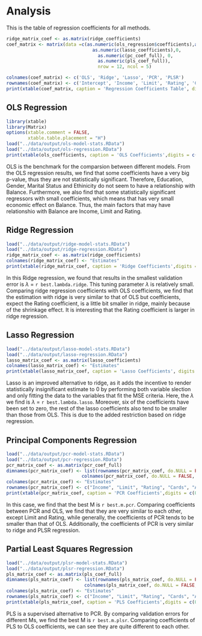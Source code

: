# Analysis


This is the table of regression coefficients for all methods. 
```r
ridge_matrix_coef <- as.matrix(ridge_coefficients)
coef_matrix <- matrix(data =c(as.numeric(ols_regression$coefficients),as.numeric(ridge_matrix_coef),
                                as.numeric(lasso_coefficients),0, 
                                  as.numeric(pc_coef_full), 0, 
                                  as.numeric(pls_coef_full)), 
                                  nrow = 12, ncol = 5)

colnames(coef_matrix) <- c('OLS', 'Ridge', 'Lasso', 'PCR', 'PLSR')
rownames(coef_matrix) <- c('Intercept', 'Income', 'Limit', 'Rating', 'Cards','Age', 'Education', 'GenderFemale', 'StudentYes','MarriedYes', 'EthnicityAsian', 'EthnicityCaucasian')
print(xtable(coef_matrix, caption = 'Regression Coefficients Table', digits = 4), type = 'latex', comment = FALSE)
```

## OLS Regression

```r
library(xtable)
library(Matrix)
options(xtable.comment = FALSE,
        xtable.table.placement = "H")
load("../data/output/ols-model-stats.RData")
load("../data/output/ols-regression.RData")
print(xtable(ols_coefficients, caption = 'OLS Coefficients',digits = c(0,5,5,5,5)), comment = FALSE)
```

OLS is the benchmark for the comparsion between different models. From the OLS regression results, we find that some coefficients have a very big p-value, thus they are not statistically significant. Therefore, Education, Gender, Marital Status and Ethinicity do not seem to have a relationship with Balance. Furthermore, we also find that some statistically significant regressors with small coefficients, which means that has very small economic effect on Balance. Thus, the main factors that may have relationshio with Balance are Income, Limit and Rating.

## Ridge Regression

```r
load("../data/output/ridge-model-stats.RData")
load("../data/output/ridge-regression.RData")
ridge_matrix_coef <- as.matrix(ridge_coefficients)
colnames(ridge_matrix_coef) <- "Estimates"
print(xtable(ridge_matrix_coef, caption = 'Ridge Coefficients',digits = c(0,5)), comment = FALSE)
```

In this Ridge regression, we found that results in the smallest validation error is $\lambda$ = `r best.lambda.ridge`. This tuning parameter $\lambda$ is relatively small. Comparing ridge regression coefficients with OLS coefficients, we find that the estimation with ridge is very similar to that of OLS but coefficients, expect the Rating coefficient, is a little bit smaller in ridge, mainly because of the shrinkage effect. It is interesting that the Rating coefficient is larger in ridge regression.

## Lasso Regression
```r
load("../data/output/lasso-model-stats.RData")
load("../data/output/lasso-regression.RData")
lasso_matrix_coef <- as.matrix(lasso_coefficients)
colnames(lasso_matrix_coef) <- "Estimates"
print(xtable(lasso_matrix_coef, caption = 'Lasso Coefficients', digits = c(0,5)), comment = FALSE)
```

Lasso is an improved alternative to ridge, as it adds the incentive to render statistically insignificant estimate to 0 by performing both variable slection and only fitting the data to the variables that fit the MSE criteria.  Here, the $\lambda$ we find is $\lambda$ = `r best.lambda.lasso`. Moreover, six of the coefficients have been set to zero, the rest of the lasso coefficients also tend to be smaller than those from OLS. This is due to the added restriction based on ridge regression. 

## Principal Components Regression

```r
load("../data/output/pcr-model-stats.RData")
load("../data/output/pcr-regression.RData")
pcr_matrix_coef <- as.matrix(pcr_coef_full)
dimnames(pcr_matrix_coef) <- list(rownames(pcr_matrix_coef, do.NULL = FALSE, prefix = "row"),
                            colnames(pcr_matrix_coef, do.NULL = FALSE, prefix = "col"))
colnames(pcr_matrix_coef) <- "Estimates"
rownames(pcr_matrix_coef) <- c("Income", "Limit", "Rating", "Cards", "Age", "Education", "GenderFemale", "StudentYes", "MarriedYes", "EthnicityAsian", "EthnicityCaucasian")
print(xtable(pcr_matrix_coef, caption = 'PCR Coefficients',digits = c(0,5)), comment = FALSE)
```

In this case, we find that the best M is `r best.m.pcr`. Comparing coefficients between PCR and OLS, we find that they are very similar to each other, except Limit and Rating, while generally, the coefficients of PCR tends to be smaller than that of OLS. Additionally, the coefficients of PCR is very similar to ridge and PLSR regression. 

## Partial Least Squares Regression
```r
load("../data/output/plsr-model-stats.RData")
load("../data/output/plsr-regression.RData")
pls_matrix_coef <- as.matrix(pls_coef_full)
dimnames(pls_matrix_coef) <- list(rownames(pls_matrix_coef, do.NULL = FALSE, prefix = "row"),
                             colnames(pls_matrix_coef, do.NULL = FALSE, prefix = "col"))
colnames(pls_matrix_coef) <- "Estimates"
rownames(pls_matrix_coef) <- c("Income", "Limit", "Rating", "Cards", "Age", "Education", "GenderFemale", "StudentYes", "MarriedYes", "EthnicityAsian", "EthnicityCaucasian")
print(xtable(pls_matrix_coef, caption = 'PLS Coefficients',digits = c(0,5)), comment = FALSE)
```

PLS is a supervised alternative to PCR. By comparing validation errors for different Ms, we find the best M is `r best.m.plsr`. Comparing coefficients of PLS to OLS coefficients, we can see they are quite different to each other. 


